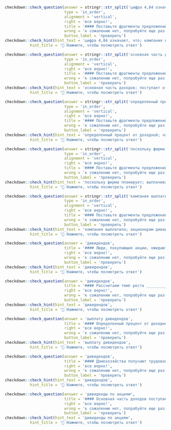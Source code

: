 
```r
checkdown::check_question(answer = stringr::str_split('цифра 4,84 означает, что; компания в последнем квартале; выплатила акционерам дивиденды в; размере 4,84 доллара на одну акцию', '; ') |> unlist(), 
                          type = 'in_order',
                          alignment = 'vertical',
                          right = 'все верно!',
                          title = '#### Поставьте фрагменты предложений в правильном порядке:',
                          wrong = 'к сожалению нет, попробуйте еще раз...',
                          button_label = 'проверить')
checkdown::check_hint(hint_text = 'цифра 4,84 означает, что; компания в последнем квартале; выплатила акционерам дивиденды в; размере 4,84 доллара на одну акцию',
           hint_title = '🔎 Нажмите, чтобы посмотреть ответ')
```

```r
checkdown::check_question(answer = stringr::str_split('основная часть доходов; поступает от приватизации,; вторая по величине; статья поступления — дивиденды по акциям', '; ') |> unlist(), 
                          type = 'in_order',
                          alignment = 'vertical',
                          right = 'все верно!',
                          title = '#### Поставьте фрагменты предложений в правильном порядке:',
                          wrong = 'к сожалению нет, попробуйте еще раз...',
                          button_label = 'проверить')
checkdown::check_hint(hint_text = 'основная часть доходов; поступает от приватизации,; вторая по величине; статья поступления — дивиденды по акциям',
           hint_title = '🔎 Нажмите, чтобы посмотреть ответ')
```

```r
checkdown::check_question(answer = stringr::str_split('определенный процент от доходной; части фонда направляется на; выплату дивидендов всем жителям; как долевым собственникам на землю и природные ресурсы', '; ') |> unlist(), 
                          type = 'in_order',
                          alignment = 'vertical',
                          right = 'все верно!',
                          title = '#### Поставьте фрагменты предложений в правильном порядке:',
                          wrong = 'к сожалению нет, попробуйте еще раз...',
                          button_label = 'проверить')
checkdown::check_hint(hint_text = 'определенный процент от доходной; части фонда направляется на; выплату дивидендов всем жителям; как долевым собственникам на землю и природные ресурсы',
           hint_title = '🔎 Нажмите, чтобы посмотреть ответ')
```

```r
checkdown::check_question(answer = stringr::str_split('поскольку фирма планирует; выплачивать 30% своей; чистой прибыли в; качестве дивидендов, акционерный капитал увеличится', '; ') |> unlist(), 
                          type = 'in_order',
                          alignment = 'vertical',
                          right = 'все верно!',
                          title = '#### Поставьте фрагменты предложений в правильном порядке:',
                          wrong = 'к сожалению нет, попробуйте еще раз...',
                          button_label = 'проверить')
checkdown::check_hint(hint_text = 'поскольку фирма планирует; выплачивать 30% своей; чистой прибыли в; качестве дивидендов, акционерный капитал увеличится',
           hint_title = '🔎 Нажмите, чтобы посмотреть ответ')
```

```r
checkdown::check_question(answer = stringr::str_split('компания выплатила; акционерам дивиденды; в размере; 3 доллара на одну акцию', '; ') |> unlist(), 
                          type = 'in_order',
                          alignment = 'vertical',
                          right = 'все верно!',
                          title = '#### Поставьте фрагменты предложений в правильном порядке:',
                          wrong = 'к сожалению нет, попробуйте еще раз...',
                          button_label = 'проверить')
checkdown::check_hint(hint_text = 'компания выплатила; акционерам дивиденды; в размере; 3 доллара на одну акцию',
           hint_title = '🔎 Нажмите, чтобы посмотреть ответ')
```

```r
checkdown::check_question(answer = 'дивидендов', 
                          title = '#### Люди, покупающие акции, ожидают получить доход в виде ____________ (**дивиденды**).',
                          right = 'все верно!', 
                          wrong = 'к сожалению нет, попробуйте еще раз...',
                          button_label = 'проверить')
checkdown::check_hint(hint_text = 'дивидендов',
           hint_title = '🔎 Нажмите, чтобы посмотреть ответ')                          
```

```r
checkdown::check_question(answer = 'дивидендов', 
                          title = '#### Рассчитаем темп роста ____________ (**дивиденды**) и затем применим модель дисконтирования дивидендов.',
                          right = 'все верно!', 
                          wrong = 'к сожалению нет, попробуйте еще раз...',
                          button_label = 'проверить')
checkdown::check_hint(hint_text = 'дивидендов',
           hint_title = '🔎 Нажмите, чтобы посмотреть ответ')                          
```

```r
checkdown::check_question(answer = 'выплату дивидендов', 
                          title = '#### Определенный процент от доходной части фонда направляется на ____________ (**выплата, дивиденд**) всем жителям как долевым собственникам на землю и природные ресурсы.',
                          right = 'все верно!', 
                          wrong = 'к сожалению нет, попробуйте еще раз...',
                          button_label = 'проверить')
checkdown::check_hint(hint_text = 'выплату дивидендов',
           hint_title = '🔎 Нажмите, чтобы посмотреть ответ')                          
```

```r
checkdown::check_question(answer = 'дивидендов', 
                          title = '#### Домохозяйства получают трудовой доход и процентный доход в виде ____________ (**дивиденды**).',
                          right = 'все верно!', 
                          wrong = 'к сожалению нет, попробуйте еще раз...',
                          button_label = 'проверить')
checkdown::check_hint(hint_text = 'дивидендов',
           hint_title = '🔎 Нажмите, чтобы посмотреть ответ')                          
```

```r
checkdown::check_question(answer = 'дивиденды по акциям', 
                          title = '#### Основная часть доходов поступает от приватизации, вторая по величине статья поступления — ____________ (**дивиденд, по, акция**).',
                          right = 'все верно!', 
                          wrong = 'к сожалению нет, попробуйте еще раз...',
                          button_label = 'проверить')
checkdown::check_hint(hint_text = 'дивиденды по акциям',
           hint_title = '🔎 Нажмите, чтобы посмотреть ответ')                          
```
